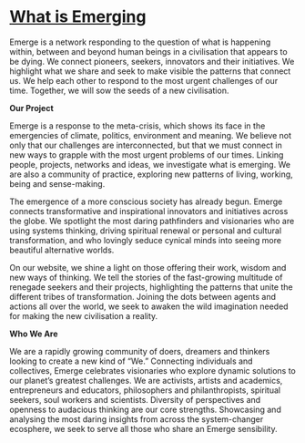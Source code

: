 # [What is Emerging](http:/whatisemerging.com)


Emerge is a network responding to the question of what is happening within, between and beyond human beings in a civilisation that appears to be dying. We connect pioneers, seekers, innovators and their initiatives. We highlight what we share and seek to make visible the patterns that connect us. We help each other to respond to the most urgent challenges of our time. Together, we will sow the seeds of a new civilisation.

<strong>Our Project</strong>

Emerge is a response to the meta-crisis, which shows its face in the emergencies of climate, politics, environment and meaning. We believe not only that our challenges are interconnected, but that we must connect in new ways to grapple with the most urgent problems of our times. Linking people, projects, networks and ideas, we investigate what is emerging. We are also a community of practice, exploring new patterns of living, working, being and sense-making. 

The emergence of a more conscious society has already begun. Emerge connects transformative and inspirational innovators and initiatives across the globe. We spotlight the most daring pathfinders and visionaries who are using systems thinking, driving spiritual renewal or personal and cultural transformation, and who lovingly seduce cynical minds into seeing more beautiful alternative worlds.

On our website, we shine a light on those offering their work, wisdom and new ways of thinking. We tell the stories of the fast-growing multitude of renegade seekers and their projects, highlighting the patterns that unite the different tribes of transformation. Joining the dots between agents and actions all over the world, we seek to awaken the wild imagination needed for making the new civilisation a reality. 

<strong>Who We Are</strong>

We are a rapidly growing community of doers, dreamers and thinkers looking to create a new kind of “We.” Connecting individuals and collectives, Emerge celebrates visionaries who explore dynamic solutions to our planet’s greatest challenges. We are activists, artists and academics, entrepreneurs and educators, philosophers and philanthropists, spiritual seekers, soul workers and scientists. Diversity of perspectives and openness to audacious thinking are our core strengths. Showcasing and analysing the most daring insights from across the system-changer ecosphere, we seek to serve all those who share an Emerge sensibility.
